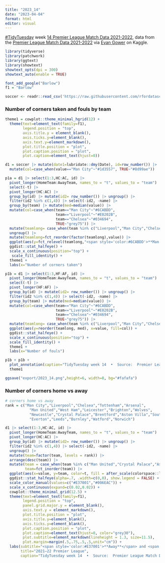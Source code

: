 ```yaml
---
title: "2023_14"
date: "2023-04-04"
format: html
editor: visual
---
```


[#TidyTuesday](https://github.com/rfordatascience/tidytuesday) week [14 Premier League Match Data 2021-2022](https://github.com/rfordatascience/tidytuesday/blob/master/data/2023/2023-04-04/readme.md), data from the [Premier League Match Data 2021-2022](https://www.kaggle.com/datasets/evangower/premier-league-match-data) via [Evan Gower](https://github.com/evangower) on Kaggle.

```r
library(tidyverse)
library(patchwork)
library(ggtext)
library(showtext)
showtext_opts(dpi = 300)
showtext_auto(enable = TRUE)
```

```r
font_add_google("Barlow")
f1 = "Barlow"
```

```r
soccer <- readr::read_csv('https://raw.githubusercontent.com/rfordatascience/tidytuesday/master/data/2023/2023-04-04/soccer21-22.csv')
```

### Number of corners taken and fouls by team
```r
theme1 = cowplot::theme_minimal_hgrid(12) + 
  theme(text=element_text(family=f1),
        legend.position = "top",
        axis.title.y = element_blank(),
        axis.ticks.y=element_blank(),
        axis.text.y=element_markdown(),
        plot.title.position = "plot",
        plot.caption.position = "plot",
        plot.caption=element_text(hjust=0)) 
```

```r
d1 = soccer |> mutate(date1=lubridate::dmy(Date), id=row_number()) |>
  mutate(col=case_when(value=="Man City"~"#1d3557", TRUE~"#8d99ae"))

p1a = d1 |> select(1:3,HC:AC, id) |>
  pivot_longer(HomeTeam:AwayTeam, names_to = "t", values_to = "team") |>
  select(-t) |>
  pivot_longer(HC:AC) |>
  group_by(id) |> mutate(id2= row_number()) |> ungroup() |>
  filter(id2 %in% c(1,4)) |> select(-id2, -name) |>
  group_by(team) |> mutate(med=median(value)) |>
  mutate(col=case_when(team=="Man City"~"#6CABDD", 
                       team=="Liverpool"~"#E0202B",
                       team=="Chelsea"~"#034694",
                       TRUE~"grey75")) |>
  mutate(teamlong= case_when(team %in% c("Liverpool","Man City","Chelsea")~glue::glue("<span style='color:{col}'>**{team}**</span>"), TRUE~team)) |>
  ungroup() |>
  mutate(teamlong=fct_reorder(factor(teamlong),value)) |>
  ggplot(aes(y=fct_relevel(teamlong,"<span style='color:#6CABDD'>**Man City**</span>",after=19), x=value, fill=col)) +
  ggdist::stat_halfeye() +
  scale_x_continuous(position="top") +
   scale_fill_identity() +
  theme1 + 
  labs(x="Number of corners taken")
```

```r
p1b = d1 |> select(1:3,HF:AF, id) |>
  pivot_longer(HomeTeam:AwayTeam, names_to = "t", values_to = "team") |>
  select(-t) |>
  pivot_longer(HF:AF) |>
  group_by(id) |> mutate(id2= row_number()) |> ungroup() |>
  filter(id2 %in% c(1,4)) |> select(-id2, -name) |>
  group_by(team) |> mutate(med=median(value)) |>
  mutate(col=case_when(team=="Man City"~"#6CABDD", 
                       team=="Liverpool"~"#E0202B",
                       team=="Chelsea"~"#034694",
                       TRUE~"grey75")) |>
  mutate(teamlong= case_when(team %in% c("Liverpool","Man City","Chelsea")~glue::glue("<span style='color:{col}'>**{team}**</span>"), TRUE~team)) |>
  ggplot(aes(y=reorder(teamlong, med), x=value, fill=col)) +
  ggdist::stat_halfeye() +
  scale_x_continuous(position="top") +
  scale_fill_identity() +
  theme1 + 
  labs(x="Number of fouls")
```

```r
p1b + p1b + 
  plot_annotation(caption="TidyTuesday week 14  •  Source:  Premier League Match Data 2021-2022 via Evan Gower on Kaggle", title="2021–22 Premier League", subtitle="Number of corners taken and fouls by team from Aug 13, 2021 to May 22, 2022") &
  theme1

ggsave("export/2023_14.png",height=6, width=8, bg="#fafafa")
```

### Number of corners home vs away
```r
# corners home vs away
rank = c("Man City","Liverpool","Chelsea","Tottenham","Arsenal",
           "Man United","West Ham","Leicester","Brighton","Wolves",
           "Newcastle","Crystal Palace","Brentford","Aston Villa","Southampton",
           "Everton","Leeds","Burnley","Watford","Norwich")

d1 |> select(1:3,HC:AC, id) |>
  pivot_longer(HomeTeam:AwayTeam, names_to = "t", values_to = "team") |>
  pivot_longer(HC:AC) |>
  group_by(id) |> mutate(id2= row_number()) |> ungroup() |>
  filter(id2 %in% c(1,4)) |> select(-id2, -name) |>
  ungroup() |>
  mutate(team=factor(team, levels = rank)) |>
  arrange(desc(team)) |> 
  mutate(team = case_when(team %in% c("Man United","Crystal Palace","Aston Villa","Southampton") ~ glue::glue("<span style='color:#E37001'>**{team}**</span>"),TRUE~glue::glue("{team}")),
         team=fct_inorder(team)) |>
  ggplot(aes(x=value, y=team, color=t, fill = after_scale(colorspace::lighten(color, .3)))) +
  ggdist::stat_halfeye(alpha=.7, .width=c(0,0), show.legend = FALSE) +
  scale_color_manual(values=c("#E37001","#006EAC")) +
  scale_x_continuous(expand=c(0.02,0.02)) +
  cowplot::theme_minimal_grid(12.5) +
  theme(text=element_text(family=f1),
        legend.position = "top",
        panel.grid.major.y = element_blank(),
        axis.text.y = element_markdown(),
        plot.title.position = "plot",
        axis.title.y=element_blank(),
        axis.ticks.y=element_blank(),
        plot.caption.position = "plot",
        plot.caption=element_text(hjust=0, color="grey30"),
        plot.subtitle=element_markdown(lineheight = 1.3, size=11.5),
        plot.margin=margin(.5,.75,.5,.5,unit="cm")) +
  labs(subtitle="<span style='color:#E37001'>**Away**</span> and <span style='color:#006EAC'>**home**</span> number of corners taken. Arranged in ascending order of final standings.<br>Four out of twenty teams have a higher median corners in away than home.",
       title="2021–22 Premier League",
       caption="TidyTuesday week 14  •  Source:  Premier League Match Data 2021-2022 via Evan Gower on Kaggle", x="Number of corners taken")
```

